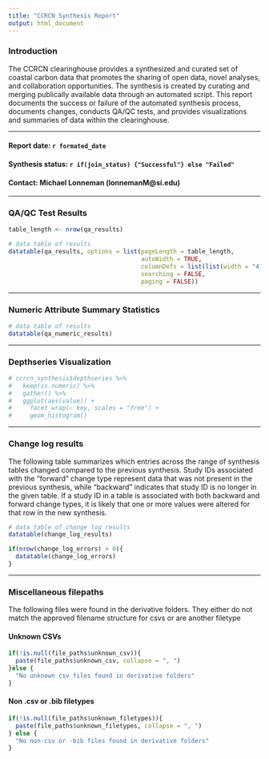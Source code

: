 ```yaml
---
title: "CCRCN Synthesis Report"
output: html_document
---
```

  
### Introduction 
The CCRCN clearinghouse provides a synthesized and curated set of coastal carbon data that promotes the sharing of open data, novel analyses, and collaboration opportunities. 
The synthesis is created by curating and merging publically available data through an automated script. 
This report documents the success or failure of the automated synthesis process, documents changes, 
conducts QA/QC tests, and provides visualizations and summaries of data within the clearinghouse. 

***

#### Report date: `r formated_date`
#### Synthesis status: `r if(join_status) {"Successful"} else "Failed"`
#### Contact: Michael Lonneman (lonnemanM@si.edu)  

***

### QA/QC Test Results


```r

table_length <- nrow(qa_results)

# data table of results 
datatable(qa_results, options = list(pageLength = table_length,
                                     autoWidth = TRUE,
                                     columnDefs = list(list(width = "47%", targets = c(1,2))),
                                     searching = FALSE,
                                     paging = FALSE))

```

***

### Numeric Attribute Summary Statistics

```r

# data table of results 
datatable(qa_numeric_results)

```

***

### Depthseries Visualization

```r

# ccrcn_synthesis$depthseries %>%
#   keep(is.numeric) %>% 
#   gather() %>% 
#   ggplot(aes(value)) +
#     facet_wrap(~ key, scales = "free") +
#     geom_histogram()

```

***

### Change log results
The following table summarizes which entries across the range of synthesis tables changed compared to the previous synthesis. Study IDs associated with the "forward" change type represent data that was not present in the previous synthesis, while "backward" indicates that study ID is no longer in the given table. If a study ID in a table is associated with both backward and forward change types, it is likely that one or more values were altered for that row in the new synthesis. 


```r

# data table of change log results 
datatable(change_log_results)

if(nrow(change_log_errors) > 0){
  datatable(change_log_errors)
}

```

***

### Miscellaneous filepaths
The following files were found in the derivative folders. They either do not match the approved filename structure for csvs or are another filetype

#### Unknown CSVs

```r

if(!is.null(file_paths$unknown_csv)){
  paste(file_paths$unknown_csv, collapse = ", ")
}else {
  "No unknown csv files found in derivative folders"
}

```

#### Non .csv or .bib filetypes

```r

if(!is.null(file_paths$unknown_filetypes)){
  paste(file_paths$unknown_filetypes, collapse = ", ")
} else {
  "No non-csv or -bib files found in derivative folders"
}

```